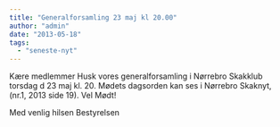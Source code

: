 ```yaml
---
title: "Generalforsamling 23 maj kl 20.00"
author: "admin"
date: "2013-05-18"
tags: 
  - "seneste-nyt"
---
```


Kære medlemmer Husk vores generalforsamling i Nørrebro Skakklub torsdag d 23 maj kl. 20. Mødets dagsorden kan ses i Nørrebro Skaknyt, (nr.1, 2013 side 19). Vel Mødt!

Med venlig hilsen Bestyrelsen

